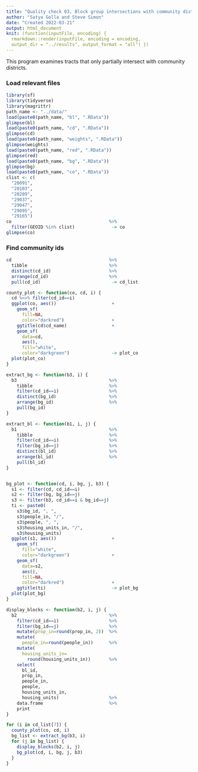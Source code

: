 ```yaml
---
title: "Quality check 03, Block group intersections with community districts"
author: "Satya Golla and Steve Simon"
date: "Created 2022-03-21"
output: html_document
knit: (function(inputFile, encoding) {
  rmarkdown::render(inputFile, encoding = encoding,
  output_dir = "../results", output_format = "all") })  
---
```


This program examines tracts that only partially intersect with community districts.

### Load relevant files

```r
library(sf)
library(tidyverse)
library(magrittr)
path_name <- "../data/"
load(paste0(path_name, "bl", ".RData"))
glimpse(bl)
load(paste0(path_name, "cd", ".RData"))
glimpse(cd)
load(paste0(path_name, "weights", ".RData"))
glimpse(weights)
load(paste0(path_name, "red", ".RData"))
glimpse(red)
load(paste0(path_name, "bg", ".RData"))
glimpse(bg)
load(paste0(path_name, "co", ".RData"))
clist <- c(
  "20091",
  "20103",
  "20209",
  "29037",
  "29047",
  "29095",
  "29165")
co                                     %>%
  filter(GEOID %in% clist)              -> co
glimpse(co)
```

### Find community ids

```r
cd                                     %>%
  tibble                               %>%
  distinct(cd_id)                      %>%
  arrange(cd_id)                       %>%
  pull(cd_id)                           -> cd_list
```

```r
county_plot <- function(co, cd, i) {
  cd %<>% filter(cd_id==i)
  ggplot(co, aes())                     +
    geom_sf(
      fill=NA,
      color="darkred")                  +
    ggtitle(cd$cd_name)                 +
    geom_sf(
      data=cd,
      aes(),
      fill="white",
      color="darkgreen")                -> plot_co
  plot(plot_co)
}

extract_bg <- function(b3, i) {
  b3                                   %>%
    tibble                             %>%
    filter(cd_id==i)                   %>%
    distinct(bg_id)                    %>%
    arrange(bg_id)                     %>%
    pull(bg_id)                       
}

extract_bl <- function(b1, i, j) {
  b1                                   %>%
    tibble                             %>%
    filter(cd_id==i)                   %>%
    filter(bg_id==j)                   %>%
    distinct(bl_id)                    %>%
    arrange(bl_id)                     %>%
    pull(bl_id)                       
}


bg_plot <- function(cd, i, bg, j, b3) {
  s1 <- filter(cd, cd_id==i)
  s2 <- filter(bg, bg_id==j)
  s3 <- filter(b3, cd_id==i & bg_id==j)
  ti <- paste0(
    s3$bg_id, ", ",
    s3$people_in, "/", 
    s3$people, ", ",
    s3$housing_units_in, "/", 
    s3$housing_units)
  ggplot(s1, aes())                     +
    geom_sf(
      fill="white",
      color="darkgreen")                +
    geom_sf(
      data=s2,
      aes(),
      fill=NA,
      color="darkred")                  +
    ggtitle(ti)                         -> plot_bg
  plot(plot_bg)
}

display_blocks <- function(b2, i, j) {
  b2                                   %>%
    filter(cd_id==i)                   %>%
    filter(bg_id==j)                   %>%
    mutate(prop_in=round(prop_in, 2))  %>%
    mutate(
      people_in=round(people_in))      %>%
    mutate(
      housing_units_in=
        round(housing_units_in))       %>%
    select(
      bl_id,
      prop_in,
      people_in,
      people,
      housing_units_in,
      housing_units)                   %>%
    data.frame                         %>%
    print
}
```

```r
for (i in cd_list[7]) {
  county_plot(co, cd, i)
  bg_list <- extract_bg(b3, i)
  for (j in bg_list) {
    display_blocks(b2, i, j)
    bg_plot(cd, i, bg, j, b3)
  }
}
```


<!---Key census links go here--->
